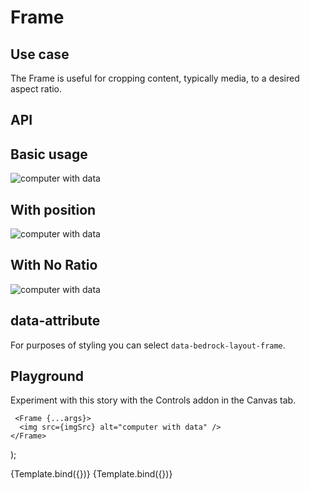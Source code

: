 

<Meta title="Components/Frame" component={Frame} />

# Frame

## Use case

The Frame is useful for cropping content, typically media, to a desired aspect ratio.

## API

<ArgsTable of={Frame} />

## Basic usage

<Preview withToolbar>
  <Story name="Basic">
    <Frame ratio={[4, 3]}>
      <img src={imgSrc} alt="computer with data" />
    </Frame>
  </Story>
</Preview>

## With position

<Preview withToolbar>
  <Story name="position">
    <Frame ratio={[4, 3]} position="left top">
      <img src={imgSrc} alt="computer with data" />
    </Frame>
  </Story>
</Preview>

## With No Ratio

<Preview withToolbar>
  <Story name="With No ratio">
    <Frame style={{ height: "50vh", width: "50%" }}>
      <img src={imgSrc} alt="computer with data" />
    </Frame>
  </Story>
</Preview>

## data-attribute

For purposes of styling you can select `data-bedrock-layout-frame`.

## Playground

Experiment with this story with the Controls addon in the Canvas tab.

     <Frame {...args}>
      <img src={imgSrc} alt="computer with data" />
    </Frame>
);

<Canvas withToolbar>
  <Story
    name="Controls with ratio"
    args={{
      ratio: [16, 9],
      position: "50% 50%",
    }}
  >
    {Template.bind({})}
  </Story>
</Canvas>

<ArgsTable story="Controls with ratio" />

<Canvas withToolbar>
  <Story
    name="Controls without ratio"
    args={{
      style: { height: "50vh", width: "50%" },
      position: "50% 50%",
    }}
  >
    {Template.bind({})}
  </Story>
</Canvas>

<ArgsTable story="Controls without ratio" />
